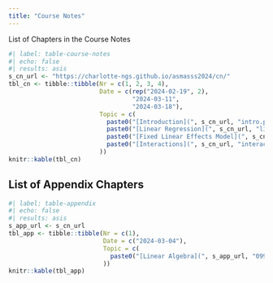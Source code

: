 ```yaml
---
title: "Course Notes"
---
```


List of Chapters in the Course Notes

```r
#| label: table-course-notes
#| echo: false
#| results: asis
s_cn_url <- "https://charlotte-ngs.github.io/asmasss2024/cn/"
tbl_cn <- tibble::tibble(Nr = c(1, 2, 3, 4),
                         Date = c(rep("2024-02-19", 2),
                                  "2024-03-11",
                                  "2024-03-18"),
                         Topic = c(
                           paste0("[Introduction](", s_cn_url, "intro.pdf)", collapse = ""),
                           paste0("[Linear Regression](", s_cn_url, "linear_regression.pdf)", collapse = ""),
                           paste0("[Fixed Linear Effects Model](", s_cn_url, "flem.pdf)", collapse = ""),
                           paste0("[Interactions](", s_cn_url, "interactions.pdf)", collapse = "")
                         ))
knitr::kable(tbl_cn)
```


## List of Appendix Chapters

```r
#| label: table-appendix
#| echo: false
#| results: asis
s_app_url <- s_cn_url
tbl_app <- tibble::tibble(Nr = c(1),
                          Date = c("2024-03-04"),
                          Topic = c(
                            paste0("[Linear Algebra](", s_app_url, "099_Appendix_A_LinAlg.pdf)", collapse = "")
                          ))
knitr::kable(tbl_app)
```

